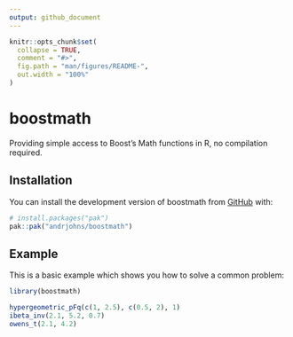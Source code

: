 ```yaml
---
output: github_document
---
```


<!-- README.md is generated from README.Rmd. Please edit that file -->

```r
knitr::opts_chunk$set(
  collapse = TRUE,
  comment = "#>",
  fig.path = "man/figures/README-",
  out.width = "100%"
)
```

# boostmath

<!-- badges: start -->
<!-- badges: end -->

Providing simple access to Boost's Math functions in R, no compilation required.

## Installation

You can install the development version of boostmath from [GitHub](https://github.com/) with:

``` r
# install.packages("pak")
pak::pak("andrjohns/boostmath")
```

## Example

This is a basic example which shows you how to solve a common problem:

```r
library(boostmath)

hypergeometric_pFq(c(1, 2.5), c(0.5, 2), 1)
ibeta_inv(2.1, 5.2, 0.7)
owens_t(2.1, 4.2)
```

